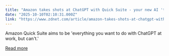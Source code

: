 ```yaml
---
title: "Amazon takes shots at ChatGPT with Quick Suite - your new AI 'teammate' at work"
date: "2025-10-10T02:10:31.000Z"
link: "https://www.zdnet.com/article/amazon-takes-shots-at-chatgpt-with-quick-suite-your-new-ai-teammate-at-work/"
---
```


Amazon Quick Suite aims to be 'everything you want to do with ChatGPT at work, but can't.'

[Read more](https://www.zdnet.com/article/amazon-takes-shots-at-chatgpt-with-quick-suite-your-new-ai-teammate-at-work/)
